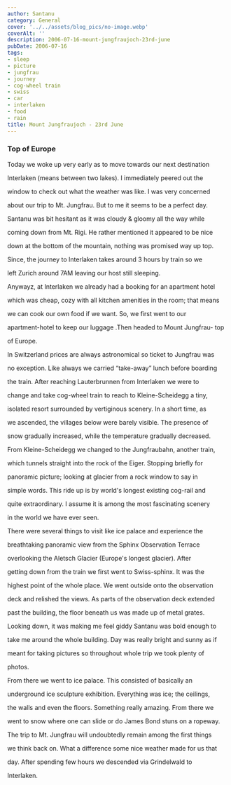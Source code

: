 ```yaml
---
author: Santanu
category: General
cover: '../../assets/blog_pics/no-image.webp'
coverAlt: ''
description: 2006-07-16-mount-jungfraujoch-23rd-june
pubDate: 2006-07-16
tags:
- sleep
- picture
- jungfrau
- journey
- cog-wheel train
- swiss
- car
- interlaken
- food
- rain
title: Mount Jungfraujoch - 23rd June
---
```


### Top of Europe



Today we woke up very early as to move towards our next destination

Interlaken (means between two lakes). I immediately peered out the

window to check out what the weather was like. I was very concerned

about our trip to Mt. Jungfrau. But to me it seems to be a perfect day.

Santanu was bit hesitant as it was cloudy & gloomy all the way while

coming down from Mt. Rigi. He rather mentioned it appeared to be nice

down at the bottom of the mountain, nothing was promised way up top.

Since, the journey to Interlaken takes around 3 hours by train so we

left Zurich around 7AM leaving our host still sleeping.



  






Anywayz, at Interlaken we already had a booking for an apartment hotel

which was cheap, cozy with all kitchen amenities in the room; that means

we can cook our own food if we want. So, we first went to our

apartment-hotel to keep our luggage .Then headed to Mount Jungfrau- top

of Europe.



  



  

In Switzerland prices are always astronomical so ticket to Jungfrau was

no exception. Like always we carried “take-away” lunch before boarding

the train. After reaching Lauterbrunnen from Interlaken we were to

change and take cog-wheel train to reach to Kleine-Scheidegg a tiny,

isolated resort surrounded by vertiginous scenery. In a short time, as

we ascended, the villages below were barely visible. The presence of

snow gradually increased, while the temperature gradually decreased.



  

From Kleine-Scheidegg we changed to the Jungfraubahn, another train,

which tunnels straight into the rock of the Eiger. Stopping briefly for

panoramic picture; looking at glacier from a rock window to say in

simple words. This ride up is by world's longest existing cog-rail and

quite extraordinary. I assume it is among the most fascinating scenery

in the world we have ever seen.  

  



  







There were several things to visit like ice palace and experience the

breathtaking panoramic view from the Sphinx Observation Terrace

overlooking the Aletsch Glacier (Europe's longest glacier). After

getting down from the train we first went to Swiss-sphinx. It was the

highest point of the whole place. We went outside onto the observation

deck and relished the views. As parts of the observation deck extended

past the building, the floor beneath us was made up of metal grates.

Looking down, it was making me feel giddy Santanu was bold enough to

take me around the whole building. Day was really bright and sunny as if

meant for taking pictures so throughout whole trip we took plenty of

photos.  

  



  







From there we went to ice palace. This consisted of basically an

underground ice sculpture exhibition. Everything was ice; the ceilings,

the walls and even the floors. Something really amazing. From there we

went to snow where one can slide or do James Bond stuns on a ropeway.



The trip to Mt. Jungfrau will undoubtedly remain among the first things

we think back on. What a difference some nice weather made for us that

day. After spending few hours we descended via Grindelwald to

Interlaken.